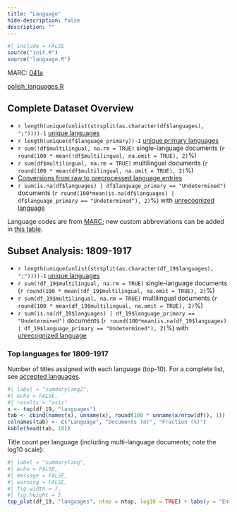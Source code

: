 ```yaml
---
title: "Language"
hide-description: false
description: ""
---
```


```r
#| include = FALSE
source("init.R")
source("language.R")
```

MARC: [041a](https://www.loc.gov/marc/bibliographic/bd041.html)

[polish_languages.R](https://github.com/fennicahub/fennica/blob/master/R/polish_languages.R)

## Complete Dataset Overview

-   `r length(unique(unlist(strsplit(as.character(df$languages), ";"))))-1` [unique languages](dataTable/data_table.html?path=../output.tables/languages_accepted.csv)
-   `r length(unique(df$language_primary))-1` [unique primary languages](dataTable/data_table.html?path=../output.tables/language_primary_accepted.csv)\
-   `r sum(!df$multilingual, na.rm = TRUE)` single-language documents (`r round(100 * mean(!df$multilingual, na.omit = TRUE), 2)`%)
-   `r sum(df$multilingual, na.rm = TRUE)` multilingual documents (`r round(100 * mean(df$multilingual, na.omit = TRUE), 2)`%)
-   [Conversions from raw to preprocessed language entries](dataTable/data_table.html?path=../output.tables/language_conversions.csv)
-   `r sum(is.na(df$languages) | df$language_primary == "Undetermined")` documents (`r round(100*mean(is.na(df$languages) | df$language_primary == "Undetermined"), 2)`%) with [unrecognized language](dataTable/data_table.html?path=../output.tables/language_discarded.csv)

Language codes are from [MARC](https://www.loc.gov/marc/languages/language_code.html); new custom abbreviations can be added in [this table](dataTable/data_table.html?path=../output.tables/language_abbreviations.csv).

## Subset Analysis: 1809-1917

-   `r length(unique(unlist(strsplit(as.character(df_19$languages), ";"))))-1` [unique languages](dataTable/data_table.html?path=../output.tables/languages_accepted_19.csv)
-   `r sum(!df_19$multilingual, na.rm = TRUE)` single-language documents (`r round(100 * mean(!df_19$multilingual, na.omit = TRUE), 2)`%)
-   `r sum(df_19$multilingual, na.rm = TRUE)` multilingual documents (`r round(100 * mean(df_19$multilingual, na.omit = TRUE), 2)`%)
-   `r sum(is.na(df_19$languages) | df_19$language_primary == "Undetermined")` documents (`r round(100*mean(is.na(df_19$languages) | df_19$language_primary == "Undetermined"), 2)`%) with [unrecognized language](dataTable/data_table.html?path=../output.tables/language_discarded_19.csv)

### Top languages for 1809-1917

Number of titles assigned with each language (top-10). For a complete list, see [accepted languages](dataTable/data_table.html?path=../output.tables/language_accepted.csv).

```r
#| label = "summarylang2",
#| echo = FALSE,
#| results = "asis"
x <- top(df_19, "languages")
tab <- cbind(names(x), unname(x), round(100 * unname(x/nrow(df)), 1))
colnames(tab) <- c("Language", "Documents (n)", "Fraction (%)")
kable(head(tab, 10))
```

Title count per language (including multi-language documents; note the log10 scale):

```r
#| label = "summarylang",
#| echo = FALSE,
#| message = FALSE,
#| warning = FALSE,
#| fig.width = 7,
#| fig.height = 5
top_plot(df_19, "languages", ntop = ntop, log10 = TRUE) + labs(y = "Entries (n)")
```
